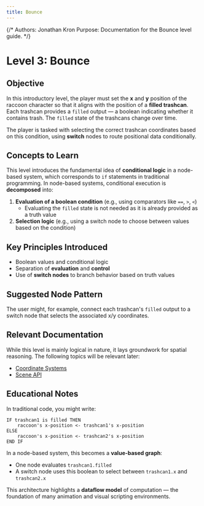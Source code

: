 ```yaml
---
title: Bounce
---
```


{/*
Authors: Jonathan Kron
Purpose: Documentation for the Bounce level guide.
*/}

# Level 3: Bounce

## Objective

In this introductory level, the player must set the **x** and **y** position of the raccoon character so that it aligns with the position of a **filled trashcan**. Each trashcan provides a `filled` output — a boolean indicating whether it contains trash. The `filled` state of the trashcans change over time.

The player is tasked with selecting the correct trashcan coordinates based on this condition, using **switch** nodes to route positional data conditionally.

## Concepts to Learn

This level introduces the fundamental idea of **conditional logic** in a node-based system, which corresponds to `if` statements in traditional programming. In node-based systems, conditional execution is **decomposed** into:

1. **Evaluation of a boolean condition** (e.g., using comparators like `==`, `>`, `<`)
   - Evaluating the `filled` state is not needed as it is already provided as a truth value
2. **Selection logic** (e.g., using a switch node to choose between values based on the condition)

## Key Principles Introduced

- Boolean values and conditional logic
- Separation of **evaluation** and **control**
- Use of **switch nodes** to branch behavior based on truth values

## Suggested Node Pattern

The user might, for example, connect each trashcan's `filled` output to a switch node that selects the associated x/y coordinates.

## Relevant Documentation

While this level is mainly logical in nature, it lays groundwork for spatial reasoning. The following topics will be relevant later:

- [Coordinate Systems](/docs/hierarchies/coordinate-systems)
- [Scene API](/docs/hierarchies/scene-api)

## Educational Notes

In traditional code, you might write:

```plaintext
IF trashcan1 is filled THEN
    raccoon's x-position <- trashcan1's x-position
ELSE
    raccoon's x-position <- trashcan2's x-position
END IF
```

In a node-based system, this becomes a **value-based graph**:

- One node evaluates `trashcan1.filled`
- A switch node uses this boolean to select between `trashcan1.x` and `trashcan2.x`

This architecture highlights a **dataflow model** of computation — the foundation of many animation and visual scripting environments.
